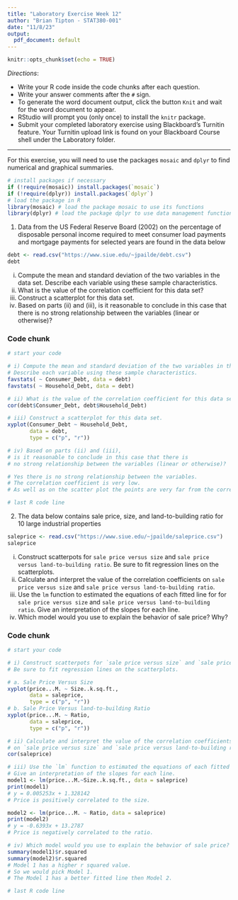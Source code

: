 ```yaml
---
title: "Laboratory Exercise Week 12"
author: "Brian Tipton - STAT380-001"
date: "11/8/23"
output:
  pdf_document: default
---
```


```r
knitr::opts_chunk$set(echo = TRUE)
```

*Directions*: 

* Write your R code inside the code chunks after each question.
* Write your answer comments after the `#` sign.
* To generate the word document output, click the button `Knit` and wait for the word document to appear.
* RStudio will prompt you (only once) to install the `knitr` package.
* Submit your completed laboratory exercise using Blackboard's Turnitin feature. Your Turnitin upload link is found on your Blackboard Course shell under the Laboratory folder.

***

For this exercise, you will need to use the packages `mosaic` and `dplyr` to find numerical and graphical summaries.


```r
# install packages if necessary
if (!require(mosaic)) install.packages(`mosaic`)
if (!require(dplyr)) install.packages(`dplyr`)
# load the package in R
library(mosaic) # load the package mosaic to use its functions
library(dplyr) # load the package dplyr to use data management functions
```


1. Data from the US Federal Reserve Board (2002) on the percentage of disposable personal income required to meet consumer load payments and mortgage payments for selected years are found in the data below

```r
debt <- read.csv("https://www.siue.edu/~jpailde/debt.csv")
debt
```

  i) Compute the mean and standard deviation of the two variables in the data set. Describe each variable using these sample characteristics.  
  ii) What is the value of the correlation coefficient for this data set?  
  iii) Construct a scatterplot for this data set.      
  iv) Based on parts (ii) and (iii), is it reasonable to conclude in this case that there is no strong relationship between the variables (linear or otherwise)?



### Code chunk
```r
# start your code

# i) Compute the mean and standard deviation of the two variables in the data set.
# Describe each variable using these sample characteristics.  
favstats( ~ Consumer_Debt, data = debt)
favstats( ~ Household_Debt, data = debt)

# ii) What is the value of the correlation coefficient for this data set?
cor(debt$Consumer_Debt, debt$Household_Debt)

# iii) Construct a scatterplot for this data set.      
xyplot(Consumer_Debt ~ Household_Debt,
       data = debt,
       type = c("p", "r"))

# iv) Based on parts (ii) and (iii), 
# is it reasonable to conclude in this case that there is
# no strong relationship between the variables (linear or otherwise)?

# Yes there is no strong relationship between the variables. 
# The correlation coefficient is very low.
# As well as on the scatter plot the points are very far from the correlation line.

# last R code line
```


2. The data below contains sale price, size, and land-to-building ratio for 10 large industrial properties

```r
saleprice <- read.csv("https://www.siue.edu/~jpailde/saleprice.csv")
saleprice
```

  i) Construct scatterpots for `sale price versus size` and `sale price versus land-to-building ratio`. Be sure to fit regression lines on the scatterplots.  
  ii) Calculate and interpret the value of the correlation coefficients on `sale price versus size` and `sale price versus land-to-building ratio`.  
  iii) Use the `lm` function to estimated the equations of each fitted line for for `sale price versus size` and `sale price versus land-to-building ratio`. Give an interpretation of the slopes for each line. 
  iv) Which model would you use to explain the behavior of sale price? Why? 

### Code chunk
```r
# start your code

# i) Construct scatterpots for `sale price versus size` and `sale price versus land-to-building ratio`.
# Be sure to fit regression lines on the scatterplots.  

# a. Sale Price Versus Size
xyplot(price...M. ~ Size..k.sq.ft.,
       data = saleprice,
       type = c("p", "r"))
# b. Sale Price Versus land-to-building Ratio
xyplot(price...M. ~ Ratio,
       data = saleprice,
       type = c("p", "r"))

# ii) Calculate and interpret the value of the correlation coefficients
# on `sale price versus size` and `sale price versus land-to-building ratio`.
cor(saleprice)

# iii) Use the `lm` function to estimated the equations of each fitted line for for `sale price versus size` and `sale price versus land-to-building ratio`.
# Give an interpretation of the slopes for each line. 
model1 <- lm(price...M.~Size..k.sq.ft., data = saleprice)
print(model1)
# y = 0.005253x + 1.328142
# Price is positively correlated to the size.

model2 <- lm(price...M. ~ Ratio, data = saleprice)
print(model2)
# y = -0.6393x + 13.2787
# Price is negatively correlated to the ratio.

# iv) Which model would you use to explain the behavior of sale price? Why? 
summary(model1)$r.squared
summary(model2)$r.squared
# Model 1 has a higher r squared value.
# So we would pick Model 1.
# The Model 1 has a better fitted line then Model 2.

# last R code line
```


